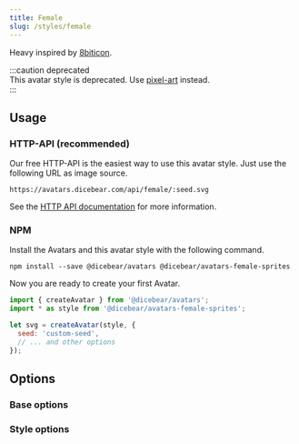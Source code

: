```yaml
---
title: Female
slug: /styles/female
---
```



<Examples style={style} />

Heavy inspired by [8biticon](https://github.com/matveyco/8biticon).

:::caution deprecated  
This avatar style is deprecated. Use [pixel-art](/styles/pixel-art) instead.  
:::

## Usage

### HTTP-API (recommended)

Our free HTTP-API is the easiest way to use this avatar style. Just use the following URL as image source.

    https://avatars.dicebear.com/api/female/:seed.svg

See the [HTTP API documentation](/docs/http-api) for more information.

### NPM

Install the Avatars and this avatar style with the following command.

    npm install --save @dicebear/avatars @dicebear/avatars-female-sprites

Now you are ready to create your first Avatar.

```js
import { createAvatar } from '@dicebear/avatars';
import * as style from '@dicebear/avatars-female-sprites';

let svg = createAvatar(style, {
  seed: 'custom-seed',
  // ... and other options
});
```

## Options

### Base options

<Options schema={coreSchema} />

### Style options

<Options schema={style.schema} />
